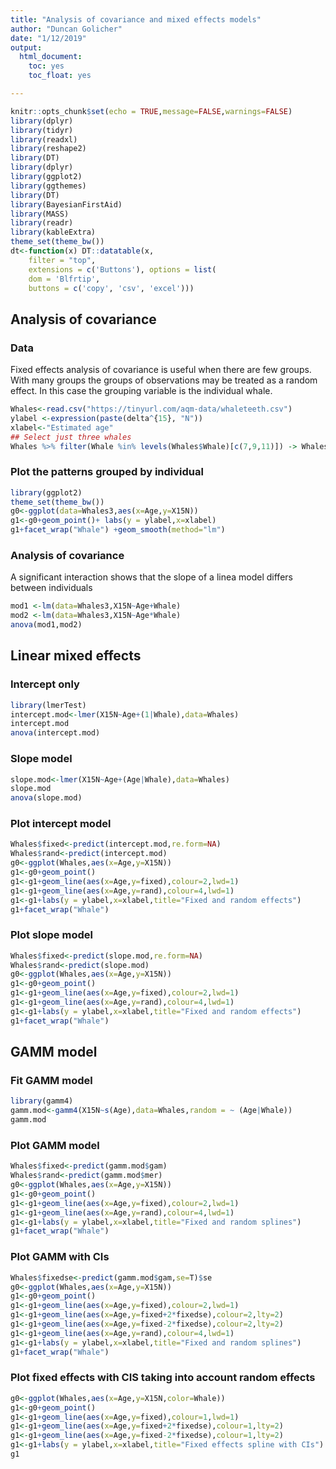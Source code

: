 ```yaml
---
title: "Analysis of covariance and mixed effects models"
author: "Duncan Golicher"
date: "1/12/2019"
output: 
  html_document:
    toc: yes
    toc_float: yes

---
```


```r
knitr::opts_chunk$set(echo = TRUE,message=FALSE,warnings=FALSE)
library(dplyr)
library(tidyr)
library(readxl)
library(reshape2)
library(DT)
library(dplyr)
library(ggplot2)
library(ggthemes)
library(DT)
library(BayesianFirstAid)
library(MASS)
library(readr)
library(kableExtra)
theme_set(theme_bw())
dt<-function(x) DT::datatable(x, 
    filter = "top",                         
    extensions = c('Buttons'), options = list(
    dom = 'Blfrtip',
    buttons = c('copy', 'csv', 'excel')))
```

## Analysis of covariance

### Data

Fixed effects analysis of covariance is useful when there are few groups. With many groups the groups of observations may be treated as a random effect. In this case the grouping variable is the individual whale.

```r
Whales<-read.csv("https://tinyurl.com/aqm-data/whaleteeth.csv")
ylabel <-expression(paste(delta^{15}, "N"))
xlabel<-"Estimated age"
## Select just three whales
Whales %>% filter(Whale %in% levels(Whales$Whale)[c(7,9,11)]) -> Whales3


```

### Plot the patterns grouped by individual 

```r
library(ggplot2)
theme_set(theme_bw())
g0<-ggplot(data=Whales3,aes(x=Age,y=X15N))
g1<-g0+geom_point()+ labs(y = ylabel,x=xlabel)
g1+facet_wrap("Whale") +geom_smooth(method="lm")
```

### Analysis of covariance

A significant interaction shows that the slope of a linea model differs between individuals

```r
mod1 <-lm(data=Whales3,X15N~Age+Whale)
mod2 <-lm(data=Whales3,X15N~Age*Whale)
anova(mod1,mod2)
```

## Linear mixed effects

### Intercept only

```r
library(lmerTest)
intercept.mod<-lmer(X15N~Age+(1|Whale),data=Whales)
intercept.mod
anova(intercept.mod)
```

### Slope model

```r
slope.mod<-lmer(X15N~Age+(Age|Whale),data=Whales)
slope.mod
anova(slope.mod)
```

### Plot intercept model

```r
Whales$fixed<-predict(intercept.mod,re.form=NA)
Whales$rand<-predict(intercept.mod)
g0<-ggplot(Whales,aes(x=Age,y=X15N))
g1<-g0+geom_point()
g1<-g1+geom_line(aes(x=Age,y=fixed),colour=2,lwd=1) 
g1<-g1+geom_line(aes(x=Age,y=rand),colour=4,lwd=1) 
g1<-g1+labs(y = ylabel,x=xlabel,title="Fixed and random effects")
g1+facet_wrap("Whale") 
```

### Plot slope model


```r
Whales$fixed<-predict(slope.mod,re.form=NA)
Whales$rand<-predict(slope.mod)
g0<-ggplot(Whales,aes(x=Age,y=X15N))
g1<-g0+geom_point()
g1<-g1+geom_line(aes(x=Age,y=fixed),colour=2,lwd=1) 
g1<-g1+geom_line(aes(x=Age,y=rand),colour=4,lwd=1) 
g1<-g1+labs(y = ylabel,x=xlabel,title="Fixed and random effects")
g1+facet_wrap("Whale") 
```

## GAMM model

### Fit GAMM model

```r
library(gamm4)
gamm.mod<-gamm4(X15N~s(Age),data=Whales,random = ~ (Age|Whale))
gamm.mod
```

### Plot GAMM model

```r
Whales$fixed<-predict(gamm.mod$gam)
Whales$rand<-predict(gamm.mod$mer)
g0<-ggplot(Whales,aes(x=Age,y=X15N))
g1<-g0+geom_point()
g1<-g1+geom_line(aes(x=Age,y=fixed),colour=2,lwd=1) 
g1<-g1+geom_line(aes(x=Age,y=rand),colour=4,lwd=1) 
g1<-g1+labs(y = ylabel,x=xlabel,title="Fixed and random splines")
g1+facet_wrap("Whale") 
```

### Plot GAMM with CIs

```r
Whales$fixedse<-predict(gamm.mod$gam,se=T)$se
g0<-ggplot(Whales,aes(x=Age,y=X15N))
g1<-g0+geom_point()
g1<-g1+geom_line(aes(x=Age,y=fixed),colour=2,lwd=1) 
g1<-g1+geom_line(aes(x=Age,y=fixed+2*fixedse),colour=2,lty=2) 
g1<-g1+geom_line(aes(x=Age,y=fixed-2*fixedse),colour=2,lty=2)
g1<-g1+geom_line(aes(x=Age,y=rand),colour=4,lwd=1) 
g1<-g1+labs(y = ylabel,x=xlabel,title="Fixed and random splines")
g1+facet_wrap("Whale") 
```

### Plot fixed effects with CIS taking into account random effects

```r
g0<-ggplot(Whales,aes(x=Age,y=X15N,color=Whale))
g1<-g0+geom_point()
g1<-g1+geom_line(aes(x=Age,y=fixed),colour=1,lwd=1) 
g1<-g1+geom_line(aes(x=Age,y=fixed+2*fixedse),colour=1,lty=2) 
g1<-g1+geom_line(aes(x=Age,y=fixed-2*fixedse),colour=1,lty=2)
g1<-g1+labs(y = ylabel,x=xlabel,title="Fixed effects spline with CIs")
g1
```

